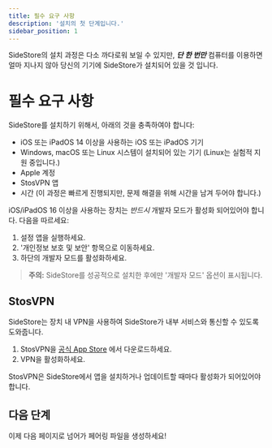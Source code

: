 ```yaml
---
title: 필수 요구 사항
description: '설치의 첫 단계입니다.'
sidebar_position: 1
---
```


SideStore의 설치 과정은 다소 까다로워 보일 수 있지만, ***단 한 번만*** 컴퓨터를 이용하면 얼마 지나지 않아 당신의 기기에 SideStore가 설치되어 있을 것 입니다.  

# 필수 요구 사항

SideStore를 설치하기 위해서, 아래의 것을 충족하여야 합니다:
- iOS 또는 iPadOS 14 이상을 사용하는 iOS 또는 iPadOS 기기  
- Windows, macOS 또는 Linux 시스템이 설치되어 있는 기기 (Linux는 실험적 지원 중입니다.)
- Apple 계정
- StosVPN 앱
- 시간 (이 과정은 빠르게 진행되지만, 문제 해결을 위해 시간을 남겨 두어야 합니다.)

iOS/iPadOS 16 이상을 사용하는 장치는 *반드시* 개발자 모드가 활성화 되어있어야 합니다. 다음을 따르세요:
1. 설정 앱을 실행하세요.
2. '개인정보 보호 및 보안' 항목으로 이동하세요.
3. 하단의 개발자 모드를 활성화하세요.

> **주의:** SideStore를 성공적으로 설치한 후에만 '개발자 모드' 옵션이 표시됩니다.

## StosVPN

SideStore는 장치 내 VPN을 사용하여 SideStore가 내부 서비스와 통신할 수 있도록 도와줍니다.

1. StosVPN을 [공식 App Store](https://apps.apple.com/us/app/stosvpn/id6744003051) 에서 다운로드하세요.
2. VPN을 활성화하세요.

StosVPN은 SideStore에서 앱을 설치하거나 업데이트할 때마다 활성화가 되어있어야 합니다.

## 다음 단계

이제 다음 페이지로 넘어가 페어링 파일을 생성하세요!